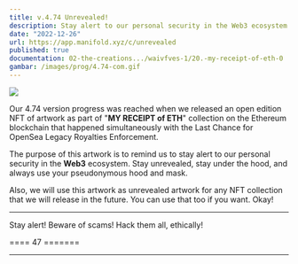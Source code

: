 ```yaml
---
title: v.4.74 Unrevealed!
description: Stay alert to our personal security in the Web3 ecosystem. Stay unrevealed, stay under the hood, and always use your pseudonymous hood and mask.
date: "2022-12-26"
url: https://app.manifold.xyz/c/unrevealed
published: true
documentation: 02-the-creations.../waivfves-1/20.-my-receipt-of-eth-0
gambar: /images/prog/4.74-com.gif
---
```


[![](/images/prog/4.74-com.gif)](/images/prog/4.74-com.gif)

Our 4.74 version progress was reached when we released an open edition NFT of artwork as part of "**MY RECEIPT of ETH**" collection on the Ethereum blockchain that happened simultaneously with the Last Chance for OpenSea Legacy Royalties Enforcement.

The purpose of this artwork is to remind us to stay alert to our personal security in the **Web3** ecosystem. Stay unrevealed, stay under the hood, and always use your pseudonymous hood and mask.

Also, we will use this artwork as unrevealed artwork for any NFT collection that we will release in the future. You can use that too if you want. Okay!

---

Stay alert! Beware of scams! Hack them all, ethically!

==== 47 =======

---

